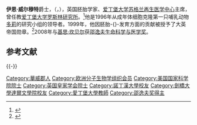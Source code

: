 {{Infobox scientist
|image             =
|image_size        =
|name              = 伊恩·威尔穆特<br>Sir Ian Wilmut
|birth_date        = {{Birth date and age|1944|07|07|df=y}}<ref name=Gale>[http://ic.galegroup.com/ic/bic1/ReferenceDetailsPage/ReferenceDetailsWindow?displayGroupName=Reference&disableHighlighting=false&prodId=BIC1&action=e&windowstate=normal&catId=&documentId=GALE%7CK2433100254&mode=view&userGroupName=fpl&jsid=d42e231d58ca8137073e5e9e261885d7 "Ian Wilmut"] {{Wayback|url=http://ic.galegroup.com/ic/bic1/ReferenceDetailsPage/ReferenceDetailsWindow?displayGroupName=Reference&disableHighlighting=false&prodId=BIC1&action=e&windowstate=normal&catId=&documentId=GALE%7CK2433100254&mode=view&userGroupName=fpl&jsid=d42e231d58ca8137073e5e9e261885d7 |date=20141108125104 }}. ''World of Genetics''. Gale. 2006. Gale Document Number: GALE|K2433100254. Retrieved 18 November 2011.</ref>
|birth_place       = {{Flag|UK}}[[華威郡|華威郡]]
|death_date        =
|caption           = 
|death_place       =
|residence         = {{Flag|SCO}}[[爱丁堡|爱丁堡]]
|citizenship       =
|nationality       = {{Flag|UK}}
|ethnicity         =
|field             = [[胚胎学|胚胎学]]
|work_institutions = [[罗斯林研究所|罗斯林研究所]]<br>[[爱丁堡大学|爱丁堡大学]]
|alma_mater        = [[諾丁漢大學|諾丁漢大學]]<br>[[剑桥大学|剑桥大学]]
|doctoral_advisor  = [[克利斯朵夫·波尔吉|克利斯朵夫·波尔吉]]
| thesis_title = The preservation of boar semen
| thesis_url = http://ulmss-newton.lib.cam.ac.uk/vwebv/holdingsInfo?bibId=15365
| thesis_year = 1971
|doctoral_students =
|known_for         =  [[多利|克隆羊多利]]
|author_abbrev_bot =
|author_abbrev_zoo =
|influences        =
|influenced        =
|prizes            = 1997年[[时代周刊|时代周刊]]年度人物 <ref name="TimeNash">{{cite news|first= Madeleine|last= Nash|authorlink= |coauthors= |title= Dr Ian Wilmut...and Dolly|url= http://www.time.com/time/magazine/article/0,9171,987594,00.html|work= Time|publisher= |date= 29 December 1997|accessdate= 16 April 2009|archive-date= 2009-05-09|archive-url= https://web.archive.org/web/20090509213707/http://www.time.com/time/magazine/article/0,9171,987594,00.html|dead-url= no}}</ref><br>[[保罗·埃尔利希和路德维希·达姆施泰特奖|保罗·埃尔利希和路德维希·达姆施泰特奖]]（2005）
<br>[[邵逸夫奖|邵逸夫奖]]（2008）
|religion          =
|footnotes         =
|signature         =
}}
'''伊恩·威尔穆特'''爵士，{{postnominals|country=GBR|size=100%|OBE|FRS|FRSE|FMedSci}}（{{lang-en|Sir '''Ian Wilmut'''}}，{{bd|1944年|7月7日}}），英国胚胎学家、[[爱丁堡大学|爱丁堡大学]][[苏格兰再生医学中心|苏格兰再生医学中心]]主席，曾任教[[爱丁堡大学|爱丁堡大学]][[罗斯林研究所|罗斯林研究所]]。<ref>{{cite web |url=http://www.crm.ed.ac.uk/research/group/redirecting-cell-fate |title=Redirecting Cell Fate, Group leader: Ian Wilmut FRS, FRSE |format= |work= |accessdate=26 July 2011 |archive-date=2020-04-23 |archive-url=https://web.archive.org/web/20200423033405/http://www.crm.ed.ac.uk/research/group/redirecting-cell-fate |dead-url=no }}</ref>他是1996年从成年体细胞克隆第一只哺乳动物[[多莉|多莉]]的研究小组的领导者。1999年，他因胚胎-{}-发育方面的贡献被授予了大英帝国勋章。<ref name="THE">{{cite news |first=  |last=  |authorlink=  |coauthors=  |title= Times Higher Education: Queen's Birthday Honours |url= http://www.timeshighereducation.co.uk/story.asp?storyCode=146682&sectioncode=26 |work= Times Higher Education |publisher=  |date= 18 June 1999 |accessdate= 16 April 2009 |archive-date= 2012-02-12 |archive-url= https://web.archive.org/web/20120212221846/http://www.timeshighereducation.co.uk/story.asp?storyCode=146682&sectioncode=26 |dead-url= no }}</ref>2008年与[[基思·坎贝尔|基思·坎贝尔]]获[[邵逸夫奖|邵逸夫生命科学与医学奖]]。

== 参考文献 ==
{{Reflist}}

{{-}}
{{Shaw Prize}}

{{Authority control}}

{{DEFAULTSORT:Wilmut, Ian}}
[[Category:華威郡人|Category:華威郡人]]
[[Category:欧洲分子生物学组织会员|Category:欧洲分子生物学组织会员]]
[[Category:美国国家科学院院士|Category:美国国家科学院院士]]
[[Category:英国皇家学会院士|Category:英国皇家学会院士]]
[[Category:諾丁漢大學校友|Category:諾丁漢大學校友]]
[[Category:劍橋大學達爾文學院校友|Category:劍橋大學達爾文學院校友]]
[[Category:愛丁堡大學教師|Category:愛丁堡大學教師]]
[[Category:邵逸夫奖得主|Category:邵逸夫奖得主]]